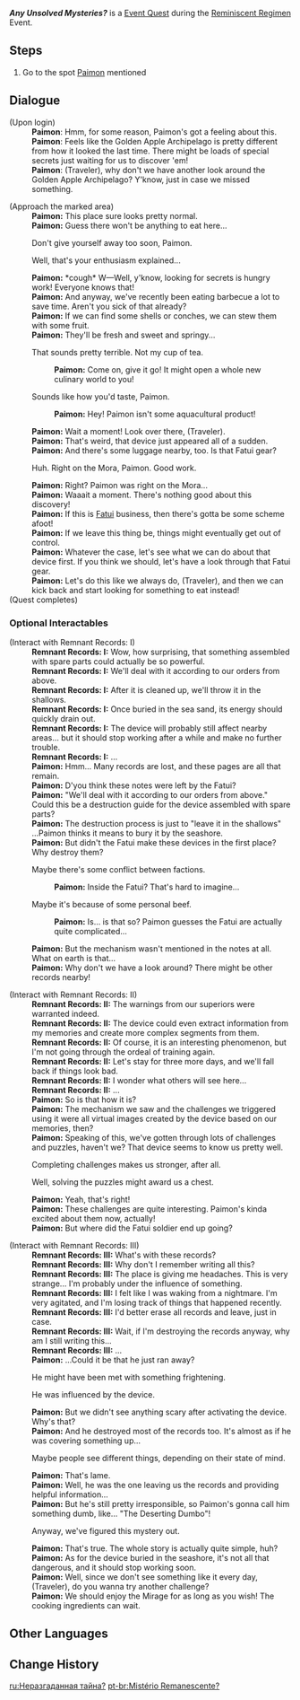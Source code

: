 {{Quest Infobox
|id            = 70517
|image         = Event Quest Any Unsolved Mysteries?.png
|type          = World
|event_name    = Reminiscent Regimen
|summary       = <!-- editor written summary. quest description goes to dialogue -->
|requirement   = 
* [[Adventure Rank]] 32 or above
* Complete [[Summertime Odyssey: I]]
|characters    = Paimon; Traveler
|startLocation = [[Twinning Isle/2.8|Twinning Isle]], [[Golden Apple Archipelago/2.8|Golden Apple Archipelago]]
|area          = Golden Apple Archipelago
|subarea       = Twinning Isle
|next          = 
|mora          = 10,000
|other         = {{Card|Adventurer's Experience|4}}
* Unlocks the [[Reminiscent Regimen]] Event
}}
'''''Any Unsolved Mysteries?''''' is a [[Event Quest]] during the [[Reminiscent Regimen]] Event.

==Steps==
# Go to the spot [[Paimon]] mentioned

==Dialogue==
{{Quest Description|Paimon suddenly has a mysterious feeling and suggests that you take another trip to the [[Golden Apple Archipelago]] to have a close look around...}}
{{Dialogue start}}
;(Upon login)
:'''Paimon''': Hmm, for some reason, Paimon's got a feeling about this.
:'''Paimon''': Feels like the Golden Apple Archipelago is pretty different from how it looked the last time. There might be loads of special secrets just waiting for us to discover 'em!
:'''Paimon''': (Traveler), why don't we have another look around the Golden Apple Archipelago? Y'know, just in case we missed something.

;(Approach the marked area)
:'''Paimon:''' This place sure looks pretty normal.
:'''Paimon:''' Guess there won't be anything to eat here...
:{{DIcon}} Don't give yourself away too soon, Paimon.
:{{DIcon}} Well, that's your enthusiasm explained...
:'''Paimon:''' *cough* W&mdash;Well, y'know, looking for secrets is hungry work! Everyone knows that!
:'''Paimon:''' And anyway, we've recently been eating barbecue a lot to save time. Aren't you sick of that already?
:'''Paimon:''' If we can find some shells or conches, we can stew them with some fruit.
:'''Paimon:''' They'll be fresh and sweet and springy...
:{{DIcon}} That sounds pretty terrible. Not my cup of tea.
::'''Paimon:''' Come on, give it go! It might open a whole new culinary world to you!
:{{DIcon}} Sounds like how you'd taste, Paimon.
::'''Paimon:''' Hey! Paimon isn't some aquacultural product!
:'''Paimon:''' Wait a moment! Look over there, (Traveler).
:'''Paimon:''' That's weird, that device just appeared all of a sudden.
:'''Paimon:''' And there's some luggage nearby, too. Is that Fatui gear?
:{{DIcon}} Huh. Right on the Mora, Paimon. Good work.
:'''Paimon:''' Right? Paimon was right on the Mora...
:'''Paimon:''' Waaait a moment. There's nothing good about this discovery!
:'''Paimon:''' If this is [[Fatui]] business, then there's gotta be some scheme afoot!
:'''Paimon:''' If we leave this thing be, things might eventually get out of control.
:'''Paimon:''' Whatever the case, let's see what we can do about that device first. If you think we should, let's have a look through that Fatui gear.
:'''Paimon:''' Let's do this like we always do, (Traveler), and then we can kick back and start looking for something to eat instead!
;(Quest completes)
{{Dialogue end}}
===Optional Interactables===
{{Dialogue start}}
;(Interact with Remnant Records<nowiki>:</nowiki> I)
:'''Remnant Records: I:''' Wow, how surprising, that something assembled with spare parts could actually be so powerful.
:'''Remnant Records: I:''' We'll deal with it according to our orders from above.
:'''Remnant Records: I:''' After it is cleaned up, we'll throw it in the shallows.
:'''Remnant Records: I:''' Once buried in the sea sand, its energy should quickly drain out.
:'''Remnant Records: I:''' The device will probably still affect nearby areas... but it should stop working after a while and make no further trouble.
:'''Remnant Records: I:''' ...
:'''Paimon:''' Hmm... Many records are lost, and these pages are all that remain.
:'''Paimon:''' D'you think these notes were left by the Fatui?
:'''Paimon:''' "We'll deal with it according to our orders from above." Could this be a destruction guide for the device assembled with spare parts?
:'''Paimon:''' The destruction process is just to "leave it in the shallows" ...Paimon thinks it means to bury it by the seashore.
:'''Paimon:''' But didn't the Fatui make these devices in the first place? Why destroy them?
:{{DIcon}} Maybe there's some conflict between factions.
::'''Paimon:''' Inside the Fatui? That's hard to imagine...
:{{DIcon}} Maybe it's because of some personal beef.
::'''Paimon:''' Is... is that so? Paimon guesses the Fatui are actually quite complicated...
:'''Paimon:''' But the mechanism wasn't mentioned in the notes at all. What on earth is that...
:'''Paimon:''' Why don't we have a look around? There might be other records nearby!

;(Interact with Remnant Records<nowiki>:</nowiki> II)
:'''Remnant Records: II:''' The warnings from our superiors were warranted indeed.
:'''Remnant Records: II:''' The device could even extract information from my memories and create more complex segments from them.
:'''Remnant Records: II:''' Of course, it is an interesting phenomenon, but I'm not going through the ordeal of training again.
:'''Remnant Records: II:''' Let's stay for three more days, and we'll fall back if things look bad.
:'''Remnant Records: II:''' I wonder what others will see here...
:'''Remnant Records: II:''' ...
:'''Paimon:''' So is that how it is?
:'''Paimon:''' The mechanism we saw and the challenges we triggered using it were all virtual images created by the device based on our memories, then?
:'''Paimon:''' Speaking of this, we've gotten through lots of challenges and puzzles, haven't we? That device seems to know us pretty well.
:{{DIcon}} Completing challenges makes us stronger, after all.
:{{DIcon}} Well, solving the puzzles might award us a chest.
:'''Paimon:''' Yeah, that's right!
:'''Paimon:''' These challenges are quite interesting. Paimon's kinda excited about them now, actually!
:'''Paimon:''' But where did the Fatui soldier end up going?

;(Interact with Remnant Records<nowiki>:</nowiki> III)
:'''Remnant Records: III:''' What's with these records?
:'''Remnant Records: III:''' Why don't I remember writing all this?
:'''Remnant Records: III:''' The place is giving me headaches. This is very strange... I'm probably under the influence of something.
:'''Remnant Records: III:''' I felt like I was waking from a nightmare. I'm very agitated, and I'm losing track of things that happened recently.
:'''Remnant Records: III:''' I'd better erase all records and leave, just in case.
:'''Remnant Records: III:''' Wait, if I'm destroying the records anyway, why am I still writing this...
:'''Remnant Records: III:''' ...
:'''Paimon:''' ...Could it be that he just ran away?
:{{DIcon}} He might have been met with something frightening.
:{{DIcon}} He was influenced by the device.
:'''Paimon:''' But we didn't see anything scary after activating the device. Why's that?
:'''Paimon:''' And he destroyed most of the records too. It's almost as if he was covering something up...
:{{DIcon}} Maybe people see different things, depending on their state of mind.
:'''Paimon:''' That's lame.
:'''Paimon:''' Well, he was the one leaving us the records and providing helpful information...
:'''Paimon:''' But he's still pretty irresponsible, so Paimon's gonna call him something dumb, like... "The Deserting Dumbo"!
:{{DIcon}} Anyway, we've figured this mystery out.
:'''Paimon:''' That's true. The whole story is actually quite simple, huh?
:'''Paimon:''' As for the device buried in the seashore, it's not all that dangerous, and it should stop working soon.
:'''Paimon:''' Well, since we don't see something like it every day, (Traveler), do you wanna try another challenge?
:'''Paimon:''' We should enjoy the Mirage for as long as you wish! The cooking ingredients can wait.
{{Dialogue end}}

==Other Languages==
{{Other Languages
|en      = Any Unsolved Mysteries?
|zhs     = 残留的谜团？
|zhs_rm  = Cánliú de Mítuán?
|zht     = 殘留的謎團？
|zht_rm  = Cánliú de Mítuán?
|zh_tl   = Remaining Mysteries?
|ja      = 残された謎？
|ja_rm   = Nokosa reta Nazo?
|ja_tl   = Remaining Mysteries?
|ko      = 남겨진 수수께끼?
|ko_rm   = Namgyeojin Susukkekki?
|ko_tl   = Unsolved Riddles?
|es      = ¿Algún enigma por resolver?
|es_tl   = Any Mystery Yet to Be Solved?
|fr      = Des mystères non résolus ?
|fr_tl   = Any Unsolved Mysteries?
|ru      = Неразгаданная тайна?
|ru_tl   = Unsolved Mystery?
|th      = ปริศนาที่หลงเหลืออยู่?
|th_rm   = 
|th_tl   = 
|vi      = Câu Đố Còn Sót Lại?
|vi_tl   = 
|de      = Gibt es ungelöste Geheimnisse?
|de_tl   = Are There Unsolved Mysteries?
|id      = Misteri Yang Belum Terbongkar?
|id_tl   = Unsolved Mystery?
|pt      = Mistério Remanescente?
|pt_tl   = Remaining Mystery?
}}

==Change History==
{{Change History|2.8}}

[[ru:Неразгаданная тайна?]]
[[pt-br:Mistério Remanescente?]]